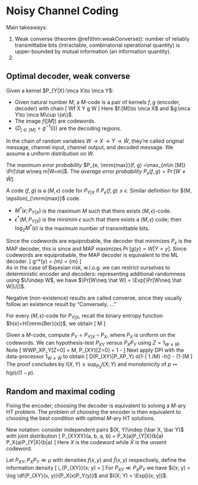 # Noisy Channel Coding 

Main takeaways:

1. Weak converse (theorem \@ref(thm:weakConverse)): 
    number of reliably transmittable bits (intractable, 
    combinatorial operational quantity) is upper-bounded 
    by mutual information (an information quantity). 
2. 

## Optimal decoder, weak converse {-}

:::{.definition}
Given a kernel $P_{Y|X}:\mca X\to \mca Y$: 

- Given natural number $M$, a $M$-code 
    is a pair of kernels $f, g$ (encoder, decoder) 
    with chain 
\[ 
    W\xrightarrow f X\xrightarrow {P_{Y|X}} Y 
    \xrightarrow g \hat W
\] 
Here $f:[M]\to \mca X$ and $g:\mca Y\to \mca M\cup \{e\}$. 
- The image $f([M])$ are codewords. 
- $\{D_{j\in [M]}=g^{-1}(i)\}$ are the decoding regions. 
:::

In the chain of random variables $W\to X\to Y\to \hat W$, 
they're called original message, channel input, channel output, 
and decoded message. We assume a uniform distribution on $W$. 

:::{.definition name="performance metrics"}
The _maximum error probability_ $P_{e, \mrm{max}}(f, g)
=\max_{m\in [M]} \Pr[\hat w\neq m|W=m]$. 
The _average error probability_ $P_e(f, g)=\Pr[W\neq \hat W]$. 
:::

:::{.definition name="code definitions"}
A code $(f, g)$ is a $(M, \epsilon)$ code for $P_{Y|X}$ 
if $P_e(f, g)\leq \epsilon$. Similar definition 
for $(M, \epsilon)_{\mrm{max}}$ code. 
:::

- $M^*(\epsilon; P_{Y|X})$ is the maximum $M$ such that 
    there exists $(M, \epsilon)$-code. 
- $\epsilon^*(M, P_{Y|X})$ is the minimim $\epsilon$ 
    such that there exists a $(M, \epsilon)$ code; 
    then $\log_2M^*(\epsilon)$ is the maximum number of 
    transmittable bits. 

Since the codewords are equiprobable, the decoder that 
minimizes $P_e$ is the MAP decoder, this is since 
\begin{align}
    P_e = \sum_{y\in \mca Y} \Pr[Y=y]\Pr[\hat W\neq W|Y=y], \quad 
    \Pr[\hat W\neq W|Y=y] = 1 - \Pr[g(y)= W|Y=y]
\end{align}
and MAP maximizes $\Pr[g(y)= W|Y=y]$. 
Since codewords are equiprobable, 
the MAP decoder is equivalent to the ML decoder. 
\[ 
    g^*(y) = \argmax_{m\in [M]} \Pr[W=m|Y=y] 
    = \argmax_{m\in [M]} \Pr[Y=y|W=m]
\]  
As in the case of Bayesian risk, w.l.o.g. 
we can restrict ourselves to deterministic encoder and 
decoders: representing additional randomness using $U\indep W$, 
we have $\Pr[W\neq \hat W] = \Exp[\Pr[W\neq \hat W|U]]$. 

Negative (non-existence) results are called converse, since 
they usually follow an existence result by "Conversely, ..."

:::{.theorem #weakConverse name="weak converse"}
For every $(M, \epsilon)$-code for $P_{Y|X}$, 
recall the binary entropy function $h(x)=H(\mrm{Ber}(x))$, 
we obtain 
\[ 
    \log M \leq \df{\sup_{P_X} I(X; Y) + h(\epsilon)}{1-\epsilon}
\] 
:::
Given a $M$-code, compute $P_Y=P_{Y|X}\circ P_X$, where $P_X$ 
is uniform on the codewords. We can hypothesis-test 
$P_{XY}$ versus $P_XP_Y$ using $Z=1_{W\neq \hat W}$. Note 
\[ 
    W\indep \hat W\implies P_XP_Y[Z=0] = \df 1 M, \quad 
    P_{XY}[Z=0] = 1 - \epsilon 
\] 
Next apply DPI with the data-processor $1_{W\neq \hat W}$ to obtain 
\[ 
    D(P_{XY}\|P_XP_Y) \geq d(1-\epsilon\| 1 /M) 
    \geq -h(\epsilon) - (1-\epsilon)\log M 
\] 
The proof concludes by $I(X, Y)\leq \sup_{P_X} I(X; Y)$ and 
monotonicity of $p\mapsto h(p)/(1-p)$. 

## Random and maximal coding {-}

Fixing the encoder, choosing the decoder is equivalent 
to solving a $M$-ary HT problem. The problem of choosing the 
encoder is then equivalent to choosing the best condition 
with optimal $M$-ary HT solutions. 

New notation: consider independent pairs $(X, Y)\indep (\bar X, \bar Y)$ 
with joint distribution 
\[ 
    P_{XY\bar X\bar Y}(a, b, \bar a, \bar b) = P_X(a)P_{Y|X}(b|a)
    P_X(\bar a)P_{Y|X}(\bar b|a)
\] 
Here $X$ is the codeword while $\bar X$ is the unsent codeword. 

:::{.definition name="information density"}
Let $P_{XY}, P_XP_Y\ll \mu$ with densities $f(x, y)$ and $\bar f(x, y)$ 
respectively, define the information density 
\[ 
    i_{P_{XY}}(x; y) = \mrm{Log}\df{f(x, y)}{\bar f(x, y)} 
\] 
For $P_{XY}\ll P_XP_Y$ we have $i(x; y) = \log \df{P_{XY}(x, y)}{P_X(x)P_Y(y)}$ and 
$I(X; Y) = \Exp[i(x; y)]$. 
:::